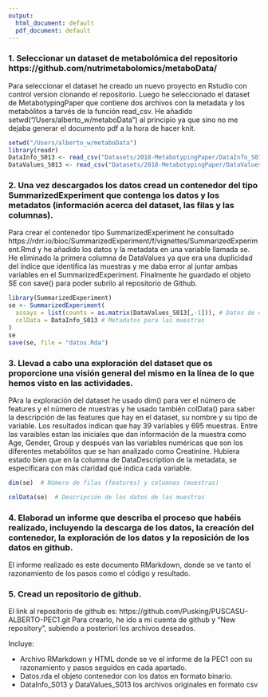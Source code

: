```yaml
---
output:
  html_document: default
  pdf_document: default
---
```

### 1. Seleccionar un dataset de metabolómica del repositorio https://github.com/nutrimetabolomics/metaboData/

Para seleccionar el dataset he creado un nuevo proyecto en Rstudio con control version clonando el repositorio. Luego he seleccionado el dataset de MetabotypingPaper que contiene dos archivos con la metadata y los metabólitos a tarvés de la función read_csv. He añadido setwd("/Users/alberto_w/metaboData") al principio ya que sino no me dejaba generar el documento pdf a la hora de hacer knit.

```r
setwd("/Users/alberto_w/metaboData")
library(readr)
DataInfo_S013 <- read_csv("Datasets/2018-MetabotypingPaper/DataInfo_S013.csv")
DataValues_S013 <- read_csv("Datasets/2018-MetabotypingPaper/DataValues_S013.csv")
```
### 2. Una vez descargados los datos cread un contenedor del tipo SummarizedExperiment que contenga los datos y los metadatos (información acerca del dataset, las filas y las columnas).

Para crear el contenedor tipo SummarizedExperiment he consultado https://rdrr.io/bioc/SummarizedExperiment/f/vignettes/SummarizedExperiment.Rmd y he añadido los datos y la metadata en una variable llamada se. He eliminado la primera columna de DataValues ya que era una duplicidad del índice que identifica las muestras y me daba error al juntar ambas variables en el SummarizedExperiment. Finalmente he guardado el objeto SE con save() para poder subrilo al repositorio de Github.

```r
library(SummarizedExperiment)
se <- SummarizedExperiment(
  assays = list(counts = as.matrix(DataValues_S013[,-1])), # Datos de observación menos la primera columna que es el indice repetido
  colData = DataInfo_S013 # Metadatos para las muestras
)
se
save(se, file = "datos.Rda")
```
### 3. Llevad a cabo una exploración del dataset que os proporcione una visión general del mismo en la línea de lo que hemos visto en las actividades.

PAra la exploración del dataset he usado dim() para ver el número de features y el número de muestras y he usado también colData() para saber la descripción de las features que hay en el dataset, su nombre y su tipo de variable. Los resultados indican que hay 39 variables y 695 muestras. Entre las varaibles estan las iniciales que dan información de la muestra como Age, Gender, Group y después van las variables numéricas que son los diferentes metabólitos que se han analizado como Creatinine. Hubiera estado bien que en la columna de DataDescription de la metadata, se especificara con más claridad qué indica cada variable.

```r
dim(se)  # Número de filas (features) y columnas (muestras)
```
```r
colData(se)  # Descripción de los datos de las muestras
```
### 4. Elaborad un informe que describa el proceso que habéis realizado, incluyendo la descarga de los datos, la creación del contenedor, la exploración de los datos y la reposición de los datos en github.

El informe realizado es este documento RMarkdown, donde se ve tanto el razonamiento de los pasos como el código y resultado.

### 5. Cread un repositorio de github.

El link al repositorio de github es: https://github.com/Pusking/PUSCASU-ALBERTO-PEC1.git
Para crearlo, he ido a mi cuenta de github y  "New repository", subiendo a posteriori los archivos deseados.

Incluye: 

- Archivo RMarkdown y HTML donde se ve el informe de la PEC1 con su razonamiento y pasos seguidos en cada apartado.
- Datos.rda el objeto contenedor con los datos en formato binario.
- DataInfo_S013 y DataValues_S013 los archivos originales en formato csv


